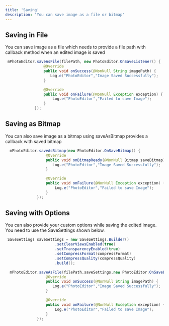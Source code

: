 ```yaml
---
title: 'Saving'
description: 'You can save image as a file or bitmap'
---
```

## Saving in File
You can save image as a file which needs to provide a file path with callback method when an edited image is saved

   ```java
    mPhotoEditor.saveAsFile(filePath, new PhotoEditor.OnSaveListener() {
                    @Override
                    public void onSuccess(@NonNull String imagePath) {
                       Log.e("PhotoEditor","Image Saved Successfully");
                    }

                    @Override
                    public void onFailure(@NonNull Exception exception) {
                        Log.e("PhotoEditor","Failed to save Image");
                    }
                });
```

## Saving as Bitmap
You can also save image as a bitmap using saveAsBitmap provides a callback with saved bitmap

  ```java
    mPhotoEditor.saveAsBitmap(new PhotoEditor.OnSaveBitmap() {
                    @Override
                    public void onBitmapReady(@NonNull Bitmap saveBitmap) {
                       Log.e("PhotoEditor","Image Saved Successfully");
                    }

                    @Override
                    public void onFailure(@NonNull Exception exception) {
                        Log.e("PhotoEditor","Failed to save Image");
                    }
                });
```

## Saving with Options
You can also provide your custom options while saving the edited image. You need to use the SaveSettings shown below.

  ```java
   SaveSettings saveSettings = new SaveSettings.Builder()
                        .setClearViewsEnabled(true)
                        .setTransparencyEnabled(true)
                        .setCompressFormat(compressFormat)
                        .setCompressQuality(compressQuality)
                        .build();

    mPhotoEditor.saveAsFile(filePath,saveSettings,new PhotoEditor.OnSaveListener() {
                    @Override
                    public void onSuccess(@NonNull String imagePath) {
                       Log.e("PhotoEditor","Image Saved Successfully");
                    }

                    @Override
                    public void onFailure(@NonNull Exception exception) {
                        Log.e("PhotoEditor","Failed to save Image");
                    }
                });
```
